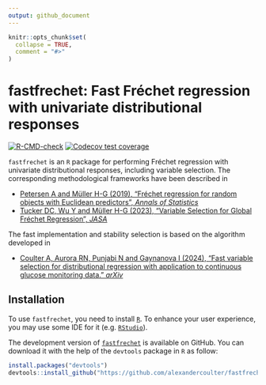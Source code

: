 ```yaml
---
output: github_document
---
```


<!-- README.md is generated from README.Rmd. Please edit that file -->

```r
knitr::opts_chunk$set(
  collapse = TRUE,
  comment = "#>"
)
```

# fastfrechet: Fast Fréchet regression with univariate distributional responses

<!-- badges: start -->
[![R-CMD-check](https://github.com/alexandercoulter/fastfrechet/actions/workflows/R-CMD-check.yaml/badge.svg)](https://github.com/alexandercoulter/fastfrechet/actions/workflows/R-CMD-check.yaml)
[![Codecov test coverage](https://codecov.io/gh/alexandercoulter/fastfrechet/graph/badge.svg)](https://app.codecov.io/gh/alexandercoulter/fastfrechet)
<!-- badges: end -->

`fastfrechet` is an `R` package for performing Fréchet regression with univariate distributional responses, including variable selection. The corresponding methodological frameworks have been described in

* [Petersen A and Müller H-G (2019), "Fréchet regression for random objects with Euclidean predictors", *Annals of Statistics*](https://doi.org/10.1214/17-AOS1624)
* [Tucker DC, Wu Y and Müller H-G (2023), "Variable Selection for Global Fréchet Regression", *JASA*](https://doi.org/10.1080/01621459.2021.1969240)

The fast implementation and stability selection is based on the algorithm developed in 

* [Coulter A, Aurora RN, Punjabi N and Gaynanova I (2024), “Fast variable selection for distributional regression with application to continuous glucose monitoring data.” *arXiv*](https://arxiv.org/abs/2403.00922)

## Installation

To use `fastfrechet`, you need to install [`R`](https://cran.r-project.org/). To enhance your user experience, you may use some IDE for it (e.g. [`RStudio`](https://www.rstudio.com/)).

The development version of [`fastfrechet`](https://github.com/alexandercoulter/fastfrechet) is available on GitHub. You can download it with the help of the `devtools` package in `R` as follow:

```r
install.packages("devtools")
devtools::install_github("https://github.com/alexandercoulter/fastfrechet", build_vignettes = TRUE)
```

